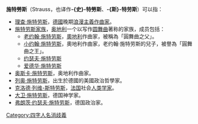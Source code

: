 '''施特勞斯'''（Strauss，也译作'''-{史}-特勞斯'''、'''-{斯}-特劳斯'''）可以指：
* [[理查·施特劳斯|理查·施特劳斯]]，[[德國|德國]]晚期[[浪漫主義音樂|浪漫主義]][[作曲家|作曲家]]。
* [[施特劳斯家族|施特劳斯家族]]，[[奥地利|奥地利]]一个以写作[[圆舞曲|圆舞曲]]著称的家族，成员包括：
** [[老约翰·施特劳斯|老约翰·施特劳斯]]，[[奧地利|奧地利]]作曲家，被稱為「圓舞曲之父」。
** [[小约翰·施特劳斯|小约翰·施特劳斯]]，奧地利作曲家，老约翰·施特劳斯的兒子，被譽為「圓舞曲之王」。
** [[约瑟夫·施特劳斯|约瑟夫·施特劳斯]]
** [[爱德华·施特劳斯|爱德华·施特劳斯]]
* [[奥斯卡·施特劳斯|奥斯卡·施特劳斯]]，奥地利作曲家。
* [[列奥·施特劳斯|列奥·施特劳斯]]，出生於德國的美國政治哲學家。
* [[克勞德·李維-史陀|克洛德·列维-斯特劳斯]]，[[法国|法国]]社会[[人类学家|人类学家]]。
* [[大卫·施特劳斯|大卫·施特劳斯]]，德国神学家。
* [[弗朗茨·约瑟夫·施特劳斯|弗朗茨·约瑟夫·施特劳斯]]，德国政治家。

{{disambig|Strauss|Cat=人名译名消歧义}}

[[Category:四字人名消歧義|Category:四字人名消歧義]]